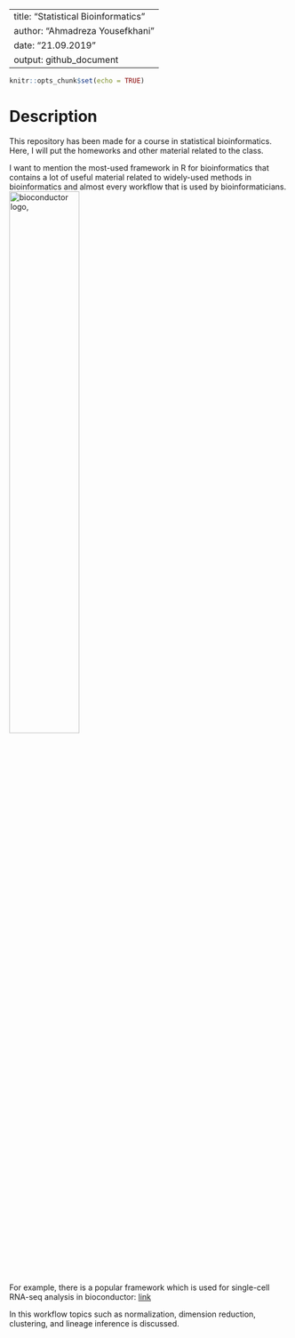 
---
title: "Statistical Bioinformatics"
author: "Ahmadreza Yousefkhani"
date: "21.09.2019"
output: github_document
---

```r
knitr::opts_chunk$set(echo = TRUE)
```

# Description

This repository has been made for a course in statistical bioinformatics. Here, I will put the homeworks and other material related to the class. 

I want to mention the most-used framework in R for bioinformatics that contains a lot of useful material related to widely-used methods in bioinformatics and almost every workflow that is used by bioinformaticians. 
![bioconductor logo, ](./bioconductor logo.png){width=50%}

For example, there is a popular framework which is used for single-cell RNA-seq analysis in bioconductor: [link](https://www.bioconductor.org/help/course-materials/2017/BioC2017/Day2/Workshops/singleCell/doc/workshop.html "link")

In this workflow topics such as normalization,  dimension reduction, clustering, and lineage inference is discussed. 


